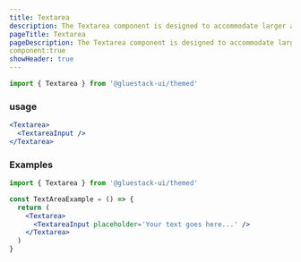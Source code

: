 ```yaml
---
title: Textarea
description: The Textarea component is designed to accommodate larger amounts of text input. It allows multi-line input and can be easily customized to fit the user's needs.
pageTitle: Textarea
pageDescription: The Textarea component is designed to accommodate larger amounts of text input. It allows multi-line input and can be easily customized to fit the user's needs.
component:true
showHeader: true
---
```


```jsx
import { Textarea } from '@gluestack-ui/themed'
```

### usage

```jsx
<Textarea>
  <TextareaInput />
</Textarea>
```

### Examples

```jsx
import { Textarea } from '@gluestack-ui/themed'

const TextAreaExample = () => {
  return (
    <Textarea>
      <TextareaInput placeholder='Your text goes here...' />
    </Textarea>
  )
}
```
